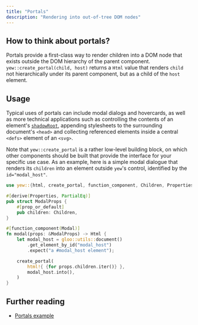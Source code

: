 ```yaml
---
title: "Portals"
description: "Rendering into out-of-tree DOM nodes"
---
```


## How to think about portals?

Portals provide a first-class way to render children into a DOM node that exists outside the DOM hierarchy of the parent component.
`yew::create_portal(child, host)` returns a `Html` value that renders `child` not hierarchically under its parent component,
but as a child of the `host` element.

## Usage

Typical uses of portals can include modal dialogs and hovercards, as well as more technical applications such as controlling the contents of an element's [`shadowRoot`](https://developer.mozilla.org/en-US/docs/Web/API/Element/shadowRoot), appending stylesheets to the surrounding document's `<head>` and collecting referenced elements inside a central `<defs>` element of an `<svg>`.

Note that `yew::create_portal` is a rather low-level building block, on which other components should be built that provide the interface for your specific use case. As an example, here is a simple modal dialogue that renders its `children` into an element outside `yew`'s control, identified by the `id="modal_host"`.

```rust
use yew::{html, create_portal, function_component, Children, Properties};

#[derive(Properties, PartialEq)]
pub struct ModalProps {
    #[prop_or_default]
    pub children: Children,
}

#[function_component(Modal)]
fn modal(props: &ModalProps) -> Html {
    let modal_host = gloo::utils::document()
        .get_element_by_id("modal_host")
        .expect("a #modal_host element");

    create_portal(
        html!{ {for props.children.iter()} },
        modal_host.into(),
    )
}
```

## Further reading
- [Portals example](https://github.com/yewstack/yew/tree/master/examples/portals)
